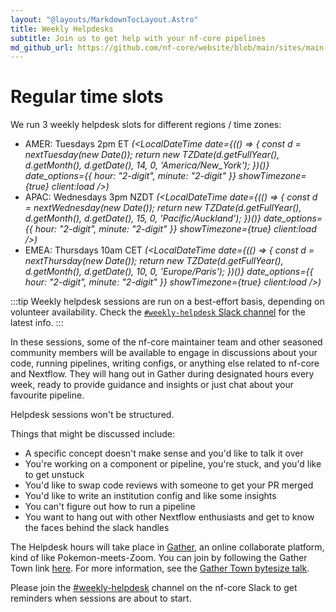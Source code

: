```yaml
---
layout: "@layouts/MarkdownTocLayout.Astro"
title: Weekly Helpdesks
subtitle: Join us to get help with your nf-core pipelines
md_github_url: https://github.com/nf-core/website/blob/main/sites/main-site/src/pages/weekly_helpdesk.mdx
---
```



# Regular time slots

We run 3 weekly helpdesk slots for different regions / time zones:

- AMER: Tuesdays 2pm ET _(<LocalDateTime date={(() => { const d = nextTuesday(new Date()); return new TZDate(d.getFullYear(), d.getMonth(), d.getDate(), 14, 0, 'America/New_York'); })()} date_options={{ hour: "2-digit", minute: "2-digit" }} showTimezone={true} client:load />)_
- APAC: Wednesdays 3pm NZDT _(<LocalDateTime date={(() => { const d = nextWednesday(new Date()); return new TZDate(d.getFullYear(), d.getMonth(), d.getDate(), 15, 0, 'Pacific/Auckland'); })()} date_options={{ hour: "2-digit", minute: "2-digit" }} showTimezone={true} client:load />)_
- EMEA: Thursdays 10am CET _(<LocalDateTime date={(() => { const d = nextThursday(new Date()); return new TZDate(d.getFullYear(), d.getMonth(), d.getDate(), 10, 0, 'Europe/Paris'); })()} date_options={{ hour: "2-digit", minute: "2-digit" }} showTimezone={true} client:load />)_

:::tip
Weekly helpdesk sessions are run on a best-effort basis, depending on volunteer availability.
Check the [`#weekly-helpdesk` Slack channel](https://nfcore.slack.com/archives/C06KSS9L8M7) for the latest info.
:::

In these sessions, some of the nf-core maintainer team and other seasoned community members
will be available to engage in discussions about your code, running pipelines,
writing configs, or anything else related to nf-core and Nextflow.
They will hang out in Gather during designated hours every week,
ready to provide guidance and insights or just chat about your favourite pipeline.

Helpdesk sessions won't be structured.

Things that might be discussed include:

- A specific concept doesn't make sense and you'd like to talk it over
- You're working on a component or pipeline, you're stuck, and you'd like to get unstuck
- You'd like to swap code reviews with someone to get your PR merged
- You'd like to write an institution config and like some insights
- You can't figure out how to run a pipeline
- You want to hang out with other Nextflow enthusiasts and get to know the faces behind the slack handles

The Helpdesk hours will take place in [Gather](https://gather.town/),
an online collaborate platform, kind of like Pokemon-meets-Zoom.
You can join by following the Gather Town link [here](https://nf-co.re/join#gather-town).
For more information, see the [Gather Town bytesize talk](/events/2022/bytesize-37-gathertown).

Please join the [#weekly-helpdesk](https://nfcore.slack.com/channels/weekly-helpdesk) channel on the nf-core Slack to get reminders when sessions are about to start.
